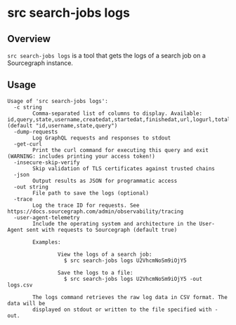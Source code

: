 # src search-jobs logs

## Overview

`src search-jobs logs` is a tool that gets the logs of a search job on a Sourcegraph instance.

## Usage

```
Usage of 'src search-jobs logs':
  -c string
        Comma-separated list of columns to display. Available: id,query,state,username,createdat,startedat,finishedat,url,logurl,total,completed,failed,inprogress (default "id,username,state,query")
  -dump-requests
        Log GraphQL requests and responses to stdout
  -get-curl
        Print the curl command for executing this query and exit (WARNING: includes printing your access token!)
  -insecure-skip-verify
        Skip validation of TLS certificates against trusted chains
  -json
        Output results as JSON for programmatic access
  -out string
        File path to save the logs (optional)
  -trace
        Log the trace ID for requests. See https://docs.sourcegraph.com/admin/observability/tracing
  -user-agent-telemetry
        Include the operating system and architecture in the User-Agent sent with requests to Sourcegraph (default true)

        Examples:

                View the logs of a search job:
                  $ src search-jobs logs U2VhcmNoSm9iOjY5

                Save the logs to a file:
                  $ src search-jobs logs U2VhcmNoSm9iOjY5 -out logs.csv

        The logs command retrieves the raw log data in CSV format. The data will be
        displayed on stdout or written to the file specified with -out.
```